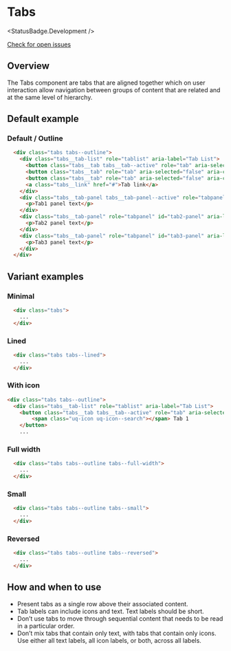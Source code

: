 
# Tabs

<StatusBadge.Development />

<a href="https://github.com/uq-its-ss/design-system/issues" class="uq-button uq-button--text" target="_blank">Check for open issues</a>

## Overview

The Tabs component are tabs that are aligned together which on user interaction allow navigation between groups of content that are related and at the same level of hierarchy.

## Default example

### Default / Outline 

<Canvas withSource="none">
  <Story id="components-tabs--tabs-outline" />
</Canvas>

```html
  <div class="tabs tabs--outline">
    <div class="tabs__tab-list" role="tablist" aria-label="Tab List">
      <button class="tabs__tab tabs__tab--active" role="tab" aria-selected="true" aria-controls="tab1-panel" id="tab1">Tab 1</button>
      <button class="tabs__tab" role="tab" aria-selected="false" aria-controls="tab2-panel" id="tab2" tabindex="-1">Tab 2</button>
      <button class="tabs__tab" role="tab" aria-selected="false" aria-controls="tab3-panel" id="tab3" tabindex="-1">Tab 3</button>
      <a class="tabs__link" href="#">Tab link</a>
    </div>
    <div class="tabs__tab-panel tabs__tab-panel--active" role="tabpanel" id="tab1-panel" aria-labelledby="tab1" tabindex="0">
      <p>Tab1 panel text</p>
    </div>
    <div class="tabs__tab-panel" role="tabpanel" id="tab2-panel" aria-labelledby="tab2" tabindex="0" hidden="">
      <p>Tab2 panel text</p>
    </div>
    <div class="tabs__tab-panel" role="tabpanel" id="tab3-panel" aria-labelledby="tab3" tabindex="0" hidden="">
      <p>Tab3 panel text</p>
    </div>
  </div>
```

## Variant examples

### Minimal

<Canvas withSource="none">
  <Story id="components-tabs--tabs-minimal" />
</Canvas>

```html
  <div class="tabs">
    ...
  </div>
```

### Lined

<Canvas withSource="none">
  <Story id="components-tabs--tabs-lined" />
</Canvas>

```html
  <div class="tabs tabs--lined">
    ...
  </div>
```

### With icon

<Canvas withSource="none">
  <Story id="components-tabs--tabs-with-icon" />
</Canvas>

```html
<div class="tabs tabs--outline">
  <div class="tabs__tab-list" role="tablist" aria-label="Tab List">
    <button class="tabs__tab tabs__tab--active" role="tab" aria-selected="true" aria-controls="tab1-panel" id="tab1">
        <span class="uq-icon uq-icon--search"></span> Tab 1
    </button>
    ...
```

### Full width

<Canvas withSource="none">
  <Story id="components-tabs--tabs-full-width" />
</Canvas>

```html
  <div class="tabs tabs--outline tabs--full-width">
    ...
  </div>
```

### Small

<Canvas withSource="none">
  <Story id="components-tabs--tabs-small" />
</Canvas>

```html
  <div class="tabs tabs--outline tabs--small">
    ...
  </div>
```

### Reversed

<Canvas withSource="none">
  <Story id="components-tabs--tabs-reversed" />
</Canvas>

```html
  <div class="tabs tabs--outline tabs--reversed">
    ...
  </div>
```

## How and when to use

- Present tabs as a single row above their associated content.
- Tab labels can include icons and text. Text labels should be short.
- Don’t use tabs to move through sequential content that needs to be read in a particular order.
- Don’t mix tabs that contain only text, with tabs that contain only icons. Use either all text labels, all icon labels, or both, across all labels.
